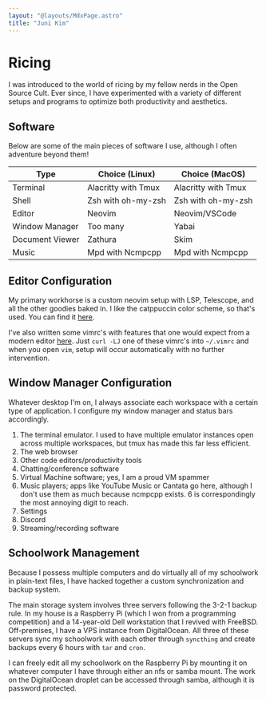 ```yaml
---
layout: "@layouts/MdxPage.astro"
title: "Juni Kim"
---
```


# Ricing

I was introduced to the world of ricing by my fellow nerds in the Open Source
Cult. Ever since, I have experimented with a variety of different setups and
programs to optimize both productivity and aesthetics.

## Software

Below are some of the main pieces of software I use, although I often adventure
beyond them!

| Type            | Choice (Linux)      | Choice (MacOS)      |
| --------------- | ------------------- | ------------------- |
| Terminal        | Alacritty with Tmux | Alacritty with Tmux |
| Shell           | Zsh with oh-my-zsh  | Zsh with oh-my-zsh  |
| Editor          | Neovim              | Neovim/VSCode       |
| Window Manager  | Too many            | Yabai               |
| Document Viewer | Zathura             | Skim                |
| Music           | Mpd with Ncmpcpp    | Mpd with Ncmpcpp    |

## Editor Configuration

My primary workhorse is a custom neovim setup with LSP, Telescope, and all the
other goodies baked in. I like the catppuccin color scheme, so that's used. You
can find it [here](https://git.junickim.me/junikimm717/nvim2023).

I've also written some vimrc's with features that one would expect from a modern
editor [here](https://git.junickim.me/junikimm717/vim2023). Just `curl -LJ` one
of these vimrc's into `~/.vimrc` and when you open `vim`, setup will occur
automatically with no further intervention.

## Window Manager Configuration

Whatever desktop I'm on, I always associate each workspace with a certain
type of application. I configure my window manager and status bars accordingly.

1. The terminal emulator. I used to have multiple emulator instances open across
   multiple workspaces, but tmux has made this far less efficient.
2. The web browser
3. Other code editors/productivity tools
4. Chatting/conference software
5. Virtual Machine software; yes, I am a proud VM spammer
6. Music players; apps like YouTube Music or Cantata go here, although I don't
   use them as much because ncmpcpp exists. 6 is correspondingly the most
   annoying digit to reach.
7. Settings
8. Discord
9. Streaming/recording software

## Schoolwork Management

Because I possess multiple computers and do virtually all of my schoolwork in
plain-text files, I have hacked together a custom synchronization and backup
system.

The main storage system involves three servers following the 3-2-1 backup rule.
In my house is a Raspberry Pi (which I won from a programming competition) and a
14-year-old Dell workstation that I revived with FreeBSD. Off-premises, I
have a VPS instance from DigitalOcean. All three of these servers sync my
schoolwork with each other through `syncthing` and create backups every 6 hours
with `tar` and `cron`.

I can freely edit all my schoolwork on the Raspberry Pi by mounting it on
whatever computer I have through either an nfs or samba mount. The work on the
DigitalOcean droplet can be accessed through samba, although it is password
protected.
